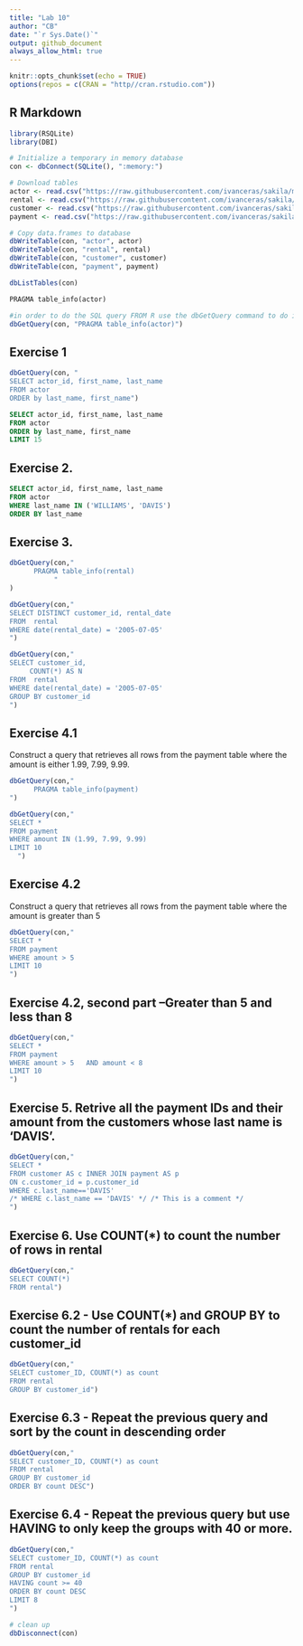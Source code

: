 ```yaml
---
title: "Lab 10"
author: "CB"
date: "`r Sys.Date()`"
output: github_document
always_allow_html: true
---
```

```r
knitr::opts_chunk$set(echo = TRUE)
options(repos = c(CRAN = "http//cran.rstudio.com"))
```

## R Markdown
```r
library(RSQLite)
library(DBI)
```
```r
# Initialize a temporary in memory database
con <- dbConnect(SQLite(), ":memory:")

# Download tables
actor <- read.csv("https://raw.githubusercontent.com/ivanceras/sakila/master/csv-sakila-db/actor.csv")
rental <- read.csv("https://raw.githubusercontent.com/ivanceras/sakila/master/csv-sakila-db/rental.csv")
customer <- read.csv("https://raw.githubusercontent.com/ivanceras/sakila/master/csv-sakila-db/customer.csv")
payment <- read.csv("https://raw.githubusercontent.com/ivanceras/sakila/master/csv-sakila-db/payment_p2007_01.csv")

# Copy data.frames to database
dbWriteTable(con, "actor", actor)
dbWriteTable(con, "rental", rental)
dbWriteTable(con, "customer", customer)
dbWriteTable(con, "payment", payment)
```
```r
dbListTables(con)
```

```sql
PRAGMA table_info(actor)
```

```r
#in order to do the SQL query FROM R use the dbGetQuery command to do it
dbGetQuery(con, "PRAGMA table_info(actor)")
```
## Exercise 1

```r
dbGetQuery(con, "
SELECT actor_id, first_name, last_name
FROM actor
ORDER by last_name, first_name")
```
```sql
SELECT actor_id, first_name, last_name
FROM actor
ORDER by last_name, first_name
LIMIT 15
```

## Exercise 2.
```sql
SELECT actor_id, first_name, last_name
FROM actor
WHERE last_name IN ('WILLIAMS', 'DAVIS')
ORDER BY last_name
```
## Exercise 3. 

```r
dbGetQuery(con,"
      PRAGMA table_info(rental)
           "
)
```


```r
dbGetQuery(con,"
SELECT DISTINCT customer_id, rental_date
FROM  rental
WHERE date(rental_date) = '2005-07-05'
")
```


```r
dbGetQuery(con,"
SELECT customer_id, 
     COUNT(*) AS N
FROM  rental
WHERE date(rental_date) = '2005-07-05'
GROUP BY customer_id
")
```

## Exercise 4.1 
Construct a query that retrieves all rows from the payment table where the amount is either 1.99, 7.99, 9.99.

```r
dbGetQuery(con,"
      PRAGMA table_info(payment)
")
```

```r
dbGetQuery(con,"
SELECT *
FROM payment
WHERE amount IN (1.99, 7.99, 9.99)
LIMIT 10
  ")
```

## Exercise 4.2

Construct a query that retrieves all rows from the payment table where the amount is greater than 5

```r
dbGetQuery(con,"
SELECT *
FROM payment
WHERE amount > 5
LIMIT 10
")
```

## Exercise 4.2, second part --Greater than 5 and less than 8

```r
dbGetQuery(con,"
SELECT *
FROM payment
WHERE amount > 5   AND amount < 8
LIMIT 10
")
```
## Exercise 5. Retrive all the payment IDs and their amount from the customers whose last name is ‘DAVIS’.

```r
dbGetQuery(con,"
SELECT *
FROM customer AS c INNER JOIN payment AS p
ON c.customer_id = p.customer_id
WHERE c.last_name=='DAVIS'
/* WHERE c.last_name == 'DAVIS' */ /* This is a comment */
")
```

## Exercise 6. Use COUNT(*) to count the number of rows in rental

```r
dbGetQuery(con,"
SELECT COUNT(*)
FROM rental")
```
## Exercise 6.2 - Use COUNT(*) and GROUP BY to count the number of rentals for each customer_id
```r
dbGetQuery(con,"
SELECT customer_ID, COUNT(*) as count
FROM rental
GROUP BY customer_id")
```

## Exercise 6.3 - Repeat the previous query and sort by the count in descending order
```r
dbGetQuery(con,"
SELECT customer_ID, COUNT(*) as count
FROM rental
GROUP BY customer_id
ORDER BY count DESC")
```

## Exercise 6.4 - Repeat the previous query but use HAVING to only keep the groups with 40 or more.
```r
dbGetQuery(con,"
SELECT customer_ID, COUNT(*) as count
FROM rental
GROUP BY customer_id
HAVING count >= 40
ORDER BY count DESC
LIMIT 8
")
```

```r
# clean up
dbDisconnect(con)
```

